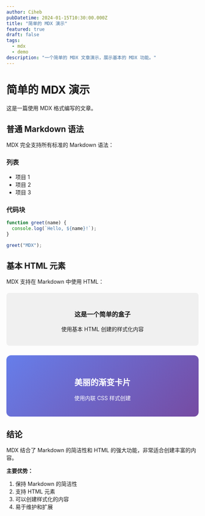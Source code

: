 ```yaml
---
author: Ciheb
pubDatetime: 2024-01-15T10:30:00.000Z
title: "简单的 MDX 演示"
featured: true
draft: false
tags:
  - mdx
  - demo
description: "一个简单的 MDX 文章演示，展示基本的 MDX 功能。"
---
```


# 简单的 MDX 演示

这是一篇使用 MDX 格式编写的文章。

## 普通 Markdown 语法

MDX 完全支持所有标准的 Markdown 语法：

### 列表
- 项目 1
- 项目 2
- 项目 3

### 代码块

```javascript
function greet(name) {
  console.log(`Hello, ${name}!`);
}

greet("MDX");
```

## 基本 HTML 元素

MDX 支持在 Markdown 中使用 HTML：

<div style="background: #f0f0f0; padding: 20px; border-radius: 8px; text-align: center; margin: 20px 0;">
  <h3>这是一个简单的盒子</h3>
  <p>使用基本 HTML 创建的样式化内容</p>
</div>

<div style="background: linear-gradient(135deg, #667eea 0%, #764ba2 100%); color: white; padding: 25px; border-radius: 12px; text-align: center; margin: 25px 0;">
  <h2>美丽的渐变卡片</h2>
  <p>使用内联 CSS 样式创建</p>
</div>

## 结论

MDX 结合了 Markdown 的简洁性和 HTML 的强大功能，非常适合创建丰富的内容。

**主要优势：**
1. 保持 Markdown 的简洁性
2. 支持 HTML 元素
3. 可以创建样式化的内容
4. 易于维护和扩展 